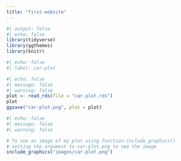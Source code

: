 ```yaml
---
title: "first-website"
---
```



```r
#| output: false 
#| echo: false
library(tidyverse)
library(ggthemes)
library(knitr)
```



```r
#| echo: false 
#| label: car-plot
```

```r
#| echo: false
#| message: false
#| warning: false
plot <- read_rds(file = "car-plot.rds")
plot
ggsave("car-plot.png", plot = plot)
```



```r
#| echo: false
#| message: false
#| warning: false

# To see an image of my plot using function:include_graphics()
# setting the argument to car-plot.png to see the image
include_graphics("images/car-plot.png")
```






